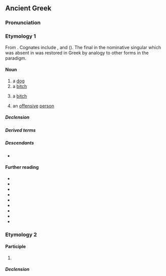 ==Ancient Greek==

===Pronunciation===
{{grc-IPA|κύ˘ων}}

===Etymology 1===
From {{inh|grc|ine-pro|*ḱwṓ}}. Cognates include {{cog|la|canis}}, {{cog|sa|श्वन्|tr=śván}} and {{cog|ang|hund}} ({{cog|en|hound}}). The final {{m|grc||-ν}} in the nominative singular which was absent in {{m|ine-pro|*ḱwṓ}} was restored in Greek by analogy to other forms in the paradigm.

====Noun====
{{grc-noun|κῠ́ων|κῠνός|m|g2=f|third}}

# a [[dog]]
# a [[bitch]]
# {{lb|grc|pejorative}} a [[bitch]] {{qualifier|used of women, to denote shamelessness or audacity}}
# an [[offensive]] [[person]]

=====Declension=====
{{grc-decl|form=MF-full|κύς|κῠνός|NS=κῠ́ων|VS=κῠ́ον, κῠ́ων|DP=κῠσῐ́, κῠσῐ́ν, κῠ́νεσσῐ}}

=====Derived terms=====
{{der4|grc|κυνάς|κῠνάγχη|κῠνίδιον|κῠνικός|κῠνόγλωσσον|κῠνοδέσμη|κῠνόδους|κῠνόμαζον|κύνεος|κύνειος|κῠνέη|κυνοῦχος|κύντερος}}

=====Descendants=====
* {{desc|tsd|κούε}}

====Further reading====
* {{R:LSJ}}
* {{R:Middle Liddell}}
* {{R:Autenrieth}}
* {{R:Bailly}}
* {{R:BDAG}}
* {{R:Cunliffe}}
* {{R:Slater}}
* {{R:Strong's|G|2965}}
* {{R:Woodhouse}}

===Etymology 2===
{{nonlemma}}

====Participle====
{{grc-part-1&3|κύουσᾰ|κύον}}

# {{infl of|grc|κύω||pres|actv|inf}}

=====Declension=====
{{grc-adecl|κῠ́ων|ουσα}}


{{topics|grc|Dogs}}